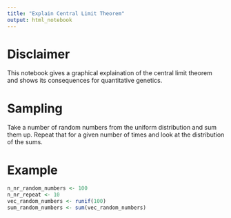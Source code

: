 ```yaml
---
title: "Explain Central Limit Theorem"
output: html_notebook
---
```


# Disclaimer
This notebook gives a graphical explaination of the central limit theorem and shows its consequences for quantitative genetics.


# Sampling
Take a number of random numbers from the uniform distribution and sum them up. Repeat that for a given number of times and look at the distribution of the sums.


# Example

```r
n_nr_random_numbers <- 100
n_nr_repeat <- 10
vec_random_numbers <- runif(100)
sum_random_numbers <- sum(vec_random_numbers)

```


